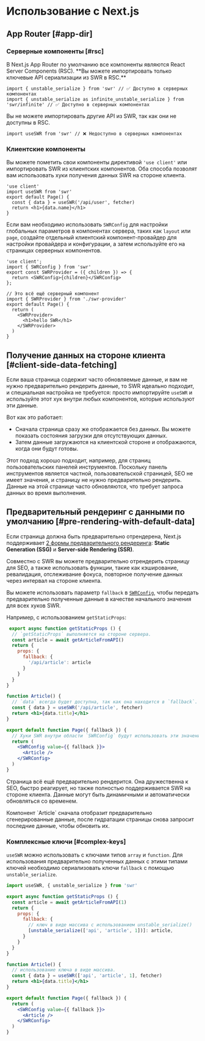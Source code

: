 
# Использование с Next.js

## App Router [#app-dir]

### Серверные компоненты [#rsc]

<Callout type="default" emoji="✅">
   В Next.js App Router по умолчанию все компоненты являются React Server Components (RSC). **Вы можете импортировать только ключевые API сериализации из SWR в RSC.**
</Callout>

```tsx filename="app/page.tsx" copy
import { unstable_serialize } from 'swr' // ✅ Доступно в серверных компонентах
import { unstable_serialize as infinite_unstable_serialize } from 'swr/infinite' // ✅ Доступно в серверных компонентах
```

<Callout type="error">
   Вы не можете импортировать другие API из SWR, так как они не доступны в RSC.
</Callout>

```tsx filename="app/page.tsx" highlight={1}
import useSWR from 'swr' // ❌ Недоступно в серверных компонентах
```

### Клиентские компоненты

Вы можете пометить свои компоненты директивой `'use client'` или импортировать SWR из клиентских компонентов. Оба способа позволят вам использовать хуки получения данных SWR на стороне клиента.

```tsx filename="app/page.tsx" highlight={1} copy
'use client'
import useSWR from 'swr'
export default Page() {
  const { data } = useSWR('/api/user', fetcher)
  return <h1>{data.name}</h1>
}
```

Если вам необходимо использовать `SWRConfig` для настройки глобальных параметров в компонентах сервера, таких как `layout` или `page`, создайте отдельный клиентский компонент-провайдер для настройки провайдера и конфигурации, а затем используйте его на страницах серверных компонентов.

```tsx filename="app/swr-provider.tsx" copy
'use client';
import { SWRConfig } from 'swr'
export const SWRProvider = ({ children }) => {
  return <SWRConfig>{children}</SWRConfig>
};
```

```tsx filename="app/page.tsx" copy
// Это всё ещё серверный компонент
import { SWRProvider } from './swr-provider'
export default Page() {
  return (
    <SWRProvider>
      <h1>hello SWR</h1>
    </SWRProvider>
  )
}
```

## Получение данных на стороне клиента [#client-side-data-fetching]

Если ваша страница содержит часто обновляемые данные, и вам не нужно предварительно рендерить данные, то SWR идеально подходит, и специальная настройка не требуется: просто импортируйте `useSWR` и используйте этот хук внутри любых компонентов, которые используют эти данные.

Вот как это работает:

- Сначала страница сразу же отображается без данных. Вы можете показать состояния загрузки для отсутствующих данных.
- Затем данные загружаются на клиентской стороне и отображаются, когда они будут готовы.

Этот подход хорошо подходит, например, для страниц пользовательских панелей инструментов. Поскольку панель инструментов является частной, пользовательской страницей, SEO не имеет значения, и страницу не нужно предварительно рендерить. Данные на этой странице часто обновляются, что требует запроса данных во время выполнения.

## Предварительный рендеринг с данными по умолчанию [#pre-rendering-with-default-data]

Если страница должна быть предварительно отрендерена, Next.js поддерживает [2 формы предварительного рендеринга](https://nextjs.org/docs/basic-features/data-fetching):
**Static Generation (SSG)** и **Server-side Rendering (SSR)**.

Совместно с SWR вы можете предварительно отрендерить страницу для SEO, а также использовать функции, такие как кэширование, ревалидация, отслеживание фокуса, повторное получение данных через интервал на стороне клиента.

Вы можете использовать параметр `fallback` в [`SWRConfig`](/docs/global-configuration), чтобы передать предварительно полученные данные в качестве начального значения для всех хуков SWR.

Например, с использованием `getStaticProps`:
```jsx
 export async function getStaticProps () {
  // `getStaticProps` выполняется на стороне сервера.
  const article = await getArticleFromAPI()
  return {
    props: {
      fallback: {
        '/api/article': article
      }
    }
  }
}

function Article() {
  // `data` всегда будет доступна, так как она находится в `fallback`.
  const { data } = useSWR('/api/article', fetcher)
  return <h1>{data.title}</h1>
}

export default function Page({ fallback }) {
  // Хуки SWR внутри области `SWRConfig` будут использовать эти значения.
  return (
    <SWRConfig value={{ fallback }}>
      <Article />
    </SWRConfig>
  )
}
```

Страница всё ещё предварительно рендерится. Она дружественна к SEO, быстро реагирует, но также полностью поддерживается SWR на стороне клиента. Данные могут быть динамичными и автоматически обновляться со временем.

<Callout emoji="💡">
  Компонент `Article` сначала отобразит предварительно сгенерированные данные, после гидратации страницы снова запросит последние данные, чтобы обновить их.
</Callout>

### Комплексные ключи [#complex-keys]

`useSWR` можно использовать с ключами типов `array` и `function`. Для использования предварительно полученных данных с этими типами ключей необходимо сериализовать ключи `fallback` с помощью `unstable_serialize`.

```jsx
import useSWR, { unstable_serialize } from 'swr'

export async function getStaticProps () {
  const article = await getArticleFromAPI(1)
  return {
    props: {
      fallback: {
        // ключ в виде массива с использованием unstable_serialize()
        [unstable_serialize(['api', 'article', 1])]: article,
      }
    }
  }
}

function Article() {
  // использование ключа в виде массива.
  const { data } = useSWR(['api', 'article', 1], fetcher)
  return <h1>{data.title}</h1>
}

export default function Page({ fallback }) {
  return (
    <SWRConfig value={{ fallback }}>
      <Article />
    </SWRConfig>
  )
}
```
